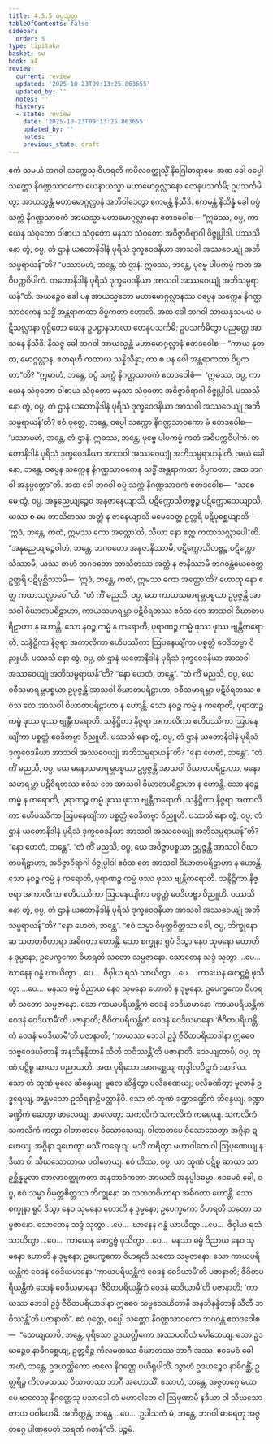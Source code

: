 ```yaml
---
title: 4.5.5 ဝပ္ပသုတ္တ
tableOfContents: false
sidebar:
  order: 5
type: tipitaka
basket: su
book: a4
review:
  current: review
  updated: '2025-10-23T09:13:25.863655'
  updated_by: ''
  notes: ''
  history:
  - state: review
    date: '2025-10-23T09:13:25.863655'
    updated_by: ''
    notes: ''
    previous_state: draft
---
```



<ReviewStatus review={frontmatter.review} showDetails={true} />

<HypothesisAnnotation frontmatter={frontmatter} />

<DynamicBreadcrumb />

<Division number="195" book="a4" e="ch" v="15" p="517">

<Paragraph number="1222" book="a4">
ဧကံ သမယံ ဘဂဝါ သက္ကေသု ဝိဟရတိ ကပိလဝတ္ထုသ္မိံ နိဂြေါဓာရာမေ. အထ ခေါ ဝပ္ပေါ သက္ကော နိဂဏ္ဌသာဝကော ယေနာယသ္မာ မဟာမောဂ္ဂလ္လာနော တေနုပသင်္ကမိ; ဥပသင်္ကမိတွာ အာယသ္မန္တံ မဟာမောဂ္ဂလ္လာနံ အဘိဝါဒေတွာ ဧကမန္တံ နိသီဒိ. ဧကမန္တံ နိသိန္နံ ခေါ ဝပ္ပံ သက္ကံ နိဂဏ္ဌသာဝကံ အာယသ္မာ မဟာမောဂ္ဂလ္လာနော ဧတဒဝေါစ—
</Paragraph>

<Paragraph number="1223" book="a4">
“ဣဓဿ, ဝပ္ပ, ကာယေန သံဝုတော ဝါစာယ သံဝုတော မနသာ သံဝုတော အဝိဇ္ဇာဝိရာဂါ ဝိဇ္ဇုပ္ပါဒါ. ပဿသိ နော တွံ, ဝပ္ပ, တံ ဌာနံ ယတောနိဒါနံ ပုရိသံ ဒုက္ခဝေဒနိယာ အာသဝါ အဿဝေယျုံ အဘိသမ္ပရာယန်”တိ? “ပဿာမဟံ, ဘန္တေ, တံ ဌာနံ. ဣဓဿ, ဘန္တေ, ပုဗ္ဗေ ပါပကမ္မံ ကတံ အဝိပက္ကဝိပါကံ. တတောနိဒါနံ ပုရိသံ ဒုက္ခဝေဒနိယာ အာသဝါ အဿဝေယျုံ အဘိသမ္ပရာယန်”တိ. အယဉ္စေဝ ခေါ ပန အာယသ္မတော မဟာမောဂ္ဂလ္လာနဿ ဝပ္ပေန သက္ကေန နိဂဏ္ဌသာဝကေန သဒ္ဓိံ အန္တရာကထာ ဝိပ္ပကတာ ဟောတိ.
</Paragraph>

<Paragraph number="1224" book="a4">
အထ ခေါ ဘဂဝါ သာယနှသမယံ ပဋိသလ္လာနာ ဝုဋ္ဌိတော ယေန ဥပဋ္ဌာနသာလာ တေနုပသင်္ကမိ; ဥပသင်္ကမိတွာ ပညတ္တေ အာသနေ နိသီဒိ. နိသဇ္ဇ ခေါ ဘဂဝါ အာယသ္မန္တံ မဟာမောဂ္ဂလ္လာနံ ဧတဒဝေါစ—
</Paragraph>

<Paragraph number="1225" book="a4">
“ကာယ နုတ္ထ, မောဂ္ဂလ္လာန, ဧတရဟိ ကထာယ သန္နိသိန္နာ; ကာ စ ပန ဝေါ အန္တရာကထာ ဝိပ္ပကတာ”တိ? “ဣဓာဟံ, ဘန္တေ, ဝပ္ပံ သက္ကံ နိဂဏ္ဌသာဝကံ ဧတဒဝေါစံ—  ‘ဣဓဿ, ဝပ္ပ, ကာယေန သံဝုတော ဝါစာယ သံဝုတော မနသာ သံဝုတော အဝိဇ္ဇာဝိရာဂါ ဝိဇ္ဇုပ္ပါဒါ. ပဿသိ နော တွံ, ဝပ္ပ, တံ ဌာနံ ယတောနိဒါနံ ပုရိသံ ဒုက္ခဝေဒနိယာ အာသဝါ အဿဝေယျုံ အဘိသမ္ပရာယန်’တိ? ဧဝံ ဝုတ္တေ, ဘန္တေ, ဝပ္ပေါ သက္ကော နိဂဏ္ဌသာဝကော မံ ဧတဒဝေါစ—  ‘ပဿာမဟံ, ဘန္တေ, တံ ဌာနံ. ဣဓဿ, ဘန္တေ, ပုဗ္ဗေ ပါပကမ္မံ ကတံ အဝိပက္ကဝိပါကံ. တတောနိဒါနံ ပုရိသံ ဒုက္ခဝေဒနိယာ အာသဝါ အဿဝေယျုံ အဘိသမ္ပရာယန်’တိ. အယံ ခေါ နော, ဘန္တေ, ဝပ္ပေန သက္ကေန နိဂဏ္ဌသာဝကေန သဒ္ဓိံ အန္တရာကထာ ဝိပ္ပကတာ; အထ ဘဂဝါ အနုပ္ပတ္တော”တိ.
</Paragraph>

<Paragraph number="1226" book="a4">
အထ ခေါ ဘဂဝါ ဝပ္ပံ သက္ကံ နိဂဏ္ဌသာဝကံ ဧတဒဝေါစ—  “သစေ မေ တွံ, ဝပ္ပ, အနုညေယျဉ္စေဝ အနုဇာနေယျာသိ, ပဋိက္ကောသိတဗ္ဗဉ္စ ပဋိက္ကောသေယျာသိ, ယဿ စ မေ ဘာသိတဿ အတ္ထံ န ဇာနေယျာသိ မမေဝေတ္ထ ဥတ္တရိ ပဋိပုစ္ဆေယျာသိ—  ‘ဣဒံ, ဘန္တေ, ကထံ, ဣမဿ ကော အတ္ထော’တိ, သိယာ နော ဧတ္ထ ကထာသလ္လာပေါ”တိ. “အနုညေယျဉ္စေဝါဟံ, ဘန္တေ, ဘဂဝတော အနုဇာနိဿာမိ, ပဋိက္ကောသိတဗ္ဗဉ္စ ပဋိက္ကောသိဿာမိ, ယဿ စာဟံ ဘဂဝတော ဘာသိတဿ အတ္ထံ န ဇာနိဿာမိ ဘဂဝန္တံယေဝေတ္ထ ဥတ္တရိ ပဋိပုစ္ဆိဿာမိ—  ‘ဣဒံ, ဘန္တေ, ကထံ, ဣမဿ ကော အတ္ထော’တိ? ဟောတု နော ဧတ္ထ ကထာသလ္လာပေါ”တိ.
</Paragraph>

<Paragraph number="1227" book="a4">
“တံ ကိံ မညသိ, ဝပ္ပ, ယေ ကာယသမာရမ္ဘပစ္စယာ ဥပ္ပဇ္ဇန္တိ အာသဝါ ဝိဃာတပရိဠာဟာ, ကာယသမာရမ္ဘာ ပဋိဝိရတဿ ဧဝံသ တေ အာသဝါ ဝိဃာတပရိဠာဟာ န ဟောန္တိ. သော နဝဉ္စ ကမ္မံ န ကရောတိ, ပုရာဏဉ္စ ကမ္မံ ဖုဿ ဖုဿ ဗျန္တီကရောတိ, သန္ဒိဋ္ဌိကာ နိဇ္ဇရာ အကာလိကာ ဧဟိပဿိကာ ဩပနေယျိကာ ပစ္စတ္တံ ဝေဒိတဗ္ဗာ ဝိညူဟိ. ပဿသိ နော တွံ, ဝပ္ပ, တံ ဌာနံ ယတောနိဒါနံ ပုရိသံ ဒုက္ခဝေဒနိယာ အာသဝါ အဿဝေယျုံ အဘိသမ္ပရာယန်”တိ? “နော ဟေတံ, ဘန္တေ”.
</Paragraph>

<Paragraph number="1228" book="a4">
“တံ ကိံ မညသိ, ဝပ္ပ, ယေ ဝစီသမာရမ္ဘပစ္စယာ ဥပ္ပဇ္ဇန္တိ အာသဝါ ဝိဃာတပရိဠာဟာ, ဝစီသမာရမ္ဘာ ပဋိဝိရတဿ ဧဝံသ တေ အာသဝါ ဝိဃာတပရိဠာဟာ န ဟောန္တိ. သော နဝဉ္စ ကမ္မံ န ကရောတိ, ပုရာဏဉ္စ ကမ္မံ ဖုဿ ဖုဿ ဗျန္တီကရောတိ. သန္ဒိဋ္ဌိကာ နိဇ္ဇရာ အကာလိကာ ဧဟိပဿိကာ ဩပနေယျိကာ ပစ္စတ္တံ ဝေဒိတဗ္ဗာ ဝိညူဟိ. ပဿသိ နော တွံ, ဝပ္ပ, တံ ဌာနံ ယတောနိဒါနံ ပုရိသံ ဒုက္ခဝေဒနိယာ အာသဝါ အဿဝေယျုံ အဘိသမ္ပရာယန်”တိ? “နော ဟေတံ, ဘန္တေ”.
</Paragraph>

<Paragraph number="1229" book="a4">
“တံ ကိံ မညသိ, ဝပ္ပ, ယေ မနောသမာရမ္ဘပစ္စယာ ဥပ္ပဇ္ဇန္တိ အာသဝါ ဝိဃာတပရိဠာဟာ, မနောသမာရမ္ဘာ ပဋိဝိရတဿ ဧဝံသ တေ အာသဝါ ဝိဃာတပရိဠာဟာ န ဟောန္တိ. သော နဝဉ္စ ကမ္မံ န ကရောတိ, ပုရာဏဉ္စ ကမ္မံ ဖုဿ ဖုဿ ဗျန္တီကရောတိ. သန္ဒိဋ္ဌိကာ နိဇ္ဇရာ အကာလိကာ ဧဟိပဿိကာ ဩပနေယျိကာ ပစ္စတ္တံ ဝေဒိတဗ္ဗာ ဝိညူဟိ. ပဿသိ နော တွံ, ဝပ္ပ, တံ ဌာနံ ယတောနိဒါနံ ပုရိသံ ဒုက္ခဝေဒနိယာ အာသဝါ အဿဝေယျုံ အဘိသမ္ပရာယန်”တိ? “နော ဟေတံ, ဘန္တေ”.
</Paragraph>

<Paragraph number="1230" book="a4">
“တံ ကိံ မညသိ, ဝပ္ပ, ယေ အဝိဇ္ဇာပစ္စယာ ဥပ္ပဇ္ဇန္တိ အာသဝါ ဝိဃာတပရိဠာဟာ, အဝိဇ္ဇာဝိရာဂါ ဝိဇ္ဇုပ္ပါဒါ ဧဝံသ တေ အာသဝါ ဝိဃာတပရိဠာဟာ န ဟောန္တိ. သော နဝဉ္စ ကမ္မံ န ကရောတိ, ပုရာဏဉ္စ ကမ္မံ ဖုဿ ဖုဿ ဗျန္တီကရောတိ. သန္ဒိဋ္ဌိကာ နိဇ္ဇရာ အကာလိကာ ဧဟိပဿိကာ ဩပနေယျိကာ ပစ္စတ္တံ ဝေဒိတဗ္ဗာ ဝိညူဟိ. ပဿသိ နော တွံ, ဝပ္ပ, တံ ဌာနံ ယတောနိဒါနံ ပုရိသံ ဒုက္ခဝေဒနိယာ အာသဝါ အဿဝေယျုံ အဘိသမ္ပရာယန်”တိ? “နော ဟေတံ, ဘန္တေ”.
</Paragraph>

<Paragraph number="1231" book="a4">
“ဧဝံ သမ္မာ ဝိမုတ္တစိတ္တဿ ခေါ, ဝပ္ပ, ဘိက္ခုနော ဆ သတတဝိဟာရာ အဓိဂတာ ဟောန္တိ. သော စက္ခုနာ ရူပံ ဒိသွာ နေဝ သုမနော ဟောတိ န ဒုမ္မနော; ဥပေက္ခကော ဝိဟရတိ သတော သမ္ပဇာနော. သောတေန သဒ္ဒံ သုတွာ …ပေ…  ဃာနေန ဂန္ဓံ ဃာယိတွာ …ပေ…  ဇိဝှါယ ရသံ သာယိတွာ …ပေ…  ကာယေန ဖောဋ္ဌဗ္ဗံ ဖုသိတွာ …ပေ…  မနသာ ဓမ္မံ ဝိညာယ နေဝ သုမနော ဟောတိ န ဒုမ္မနော; ဥပေက္ခကော ဝိဟရတိ သတော သမ္ပဇာနော. သော ကာယပရိယန္တိကံ ဝေဒနံ ဝေဒိယမာနော ‘ကာယပရိယန္တိကံ ဝေဒနံ ဝေဒိယာမီ’တိ ပဇာနာတိ; ဇီဝိတပရိယန္တိကံ ဝေဒနံ ဝေဒိယမာနော ‘ဇီဝိတပရိယန္တိကံ ဝေဒနံ ဝေဒိယာမီ’တိ ပဇာနာတိ; ‘ကာယဿ ဘေဒါ ဥဒ္ဓံ ဇီဝိတပရိယာဒါနာ ဣဓေဝ သဗ္ဗဝေဒယိတာနိ အနဘိနန္ဒိတာနိ သီတီ ဘဝိဿန္တီ’တိ ပဇာနာတိ.
</Paragraph>

<Paragraph number="1232" book="a4">
သေယျထာပိ, ဝပ္ပ, ထူဏံ ပဋိစ္စ ဆာယာ ပညာယတိ. အထ ပုရိသော အာဂစ္ဆေယျ ကုဒ္ဒါလပိဋကံ အာဒါယ. သော တံ ထူဏံ မူလေ ဆိန္ဒေယျ; မူလေ ဆိန္ဒိတွာ ပလိခဏေယျ; ပလိခဏိတွာ မူလာနိ ဥဒ္ဓရေယျ, အန္တမသော ဥသီရနာဠိမတ္တာနိပိ. သော တံ ထူဏံ ခဏ္ဍာခဏ္ဍိကံ ဆိန္ဒေယျ. ခဏ္ဍာခဏ္ဍိကံ ဆေတွာ ဖာလေယျ. ဖာလေတွာ သကလိကံ သကလိကံ ကရေယျ. သကလိကံ သကလိကံ ကတွာ ဝါတာတပေ ဝိသောသေယျ. ဝါတာတပေ ဝိသောသေတွာ အဂ္ဂိနာ ဍဟေယျ. အဂ္ဂိနာ ဍဟေတွာ မသိံ ကရေယျ. မသိံ ကရိတွာ မဟာဝါတေ ဝါ ဩဖုဏေယျ နဒိယာ ဝါ သီဃသောတာယ ပဝါဟေယျ. ဧဝံ ဟိဿ, ဝပ္ပ, ယာ ထူဏံ ပဋိစ္စ ဆာယာ သာ ဥစ္ဆိန္နမူလာ တာလာဝတ္ထုကတာ အနဘာဝံကတာ အာယတိံ အနုပ္ပါဒဓမ္မာ.
</Paragraph>

<Paragraph number="1233" book="a4">
ဧဝမေဝံ ခေါ, ဝပ္ပ, ဧဝံ သမ္မာ ဝိမုတ္တစိတ္တဿ ဘိက္ခုနော ဆ သတတဝိဟာရာ အဓိဂတာ ဟောန္တိ. သော စက္ခုနာ ရူပံ ဒိသွာ နေဝ သုမနော ဟောတိ န ဒုမ္မနော; ဥပေက္ခကော ဝိဟရတိ သတော သမ္ပဇာနော. သောတေန သဒ္ဒံ သုတွာ …ပေ…  ဃာနေန ဂန္ဓံ ဃာယိတွာ …ပေ…  ဇိဝှါယ ရသံ သာယိတွာ …ပေ…  ကာယေန ဖောဋ္ဌဗ္ဗံ ဖုသိတွာ …ပေ…  မနသာ ဓမ္မံ ဝိညာယ နေဝ သုမနော ဟောတိ န ဒုမ္မနော; ဥပေက္ခကော ဝိဟရတိ သတော သမ္ပဇာနော. သော ကာယပရိယန္တိကံ ဝေဒနံ ဝေဒိယမာနော ‘ကာယပရိယန္တိကံ ဝေဒနံ ဝေဒိယာမီ’တိ ပဇာနာတိ; ဇီဝိတပရိယန္တိကံ ဝေဒနံ ဝေဒိယမာနော ‘ဇီဝိတပရိယန္တိကံ ဝေဒနံ ဝေဒိယာမီ’တိ ပဇာနာတိ; ‘ကာယဿ ဘေဒါ ဥဒ္ဓံ ဇီဝိတပရိယာဒါနာ ဣဓေဝ သဗ္ဗဝေဒယိတာနိ အနဘိနန္ဒိတာနိ သီတီ ဘဝိဿန္တီ’တိ ပဇာနာတိ”.
</Paragraph>

<Paragraph number="1234" book="a4">
ဧဝံ ဝုတ္တေ, ဝပ္ပေါ သက္ကော နိဂဏ္ဌသာဝကော ဘဂဝန္တံ ဧတဒဝေါစ—  “သေယျထာပိ, ဘန္တေ, ပုရိသော ဥဒယတ္ထိကော အဿပဏိယံ ပေါသေယျ. သော ဥဒယဉ္စေဝ နာဓိဂစ္ဆေယျ, ဥတ္တရိဉ္စ ကိလမထဿ ဝိဃာတဿ ဘာဂီ အဿ. ဧဝမေဝံ ခေါ အဟံ, ဘန္တေ, ဥဒယတ္ထိကော ဗာလေ နိဂဏ္ဌေ ပယိရုပါသိံ. သွာဟံ ဥဒယဉ္စေဝ နာဓိဂစ္ဆိံ, ဥတ္တရိဉ္စ ကိလမထဿ ဝိဃာတဿ ဘာဂီ အဟောသိံ. ဧသာဟံ, ဘန္တေ, အဇ္ဇတဂ္ဂေ ယော မေ ဗာလေသု နိဂဏ္ဌေသု ပသာဒေါ တံ မဟာဝါတေ ဝါ ဩဖုဏာမိ နဒိယာ ဝါ သီဃသောတာယ ပဝါဟေမိ. အဘိက္ကန္တံ, ဘန္တေ …ပေ…  ဥပါသကံ မံ, ဘန္တေ, ဘဂဝါ ဓာရေတု အဇ္ဇတဂ္ဂေ ပါဏုပေတံ သရဏံ ဂတန်”တိ.

</Paragraph>
</Division>

<Paragraph number="1235" type="center" book="a4">
ပဉ္စမံ.
</Paragraph>